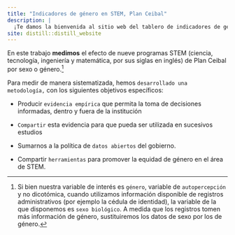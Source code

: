 ```yaml
---
title: "Indicadores de género en STEM, Plan Ceibal"
description: |
  ¡Te damos la bienvenida al sitio web del tablero de indicadores de género en STEM!
site: distill::distill_website
---
```

En este trabajo **medimos** el efecto de nueve programas STEM (ciencia, tecnología, ingeniería y matemática, por sus siglas en inglés) de Plan Ceibal por sexo o género.^[Si bien nuestra variable de interés es `género`, variable de `autopercepción` y no dicotómica, cuando utilizamos información disponible de registros administrativos (por ejemplo la cédula de identidad), la variable de la que disponemos es `sexo biológico`. A medida que los registros tomen más información de género, sustituiremos los datos de sexo por los de género.]

Para medir de manera sistematizada, hemos `desarrollado una metodología,` con los siguientes objetivos específicos:

* Producir `evidencia empírica` que permita la toma de decisiones informadas, dentro y fuera de la institución

* `Compartir` esta evidencia para que pueda ser utilizada en sucesivos estudios

* Sumarnos a la política de `datos abiertos` del gobierno.

* Compartir `herramientas` para promover la equidad de género en el área de STEM.

